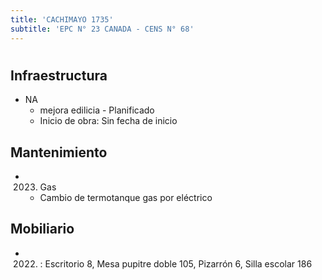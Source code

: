 ```yaml
---
title: 'CACHIMAYO 1735'
subtitle: 'EPC N° 23 CANADA - CENS N° 68'
---
```


#
## Infraestructura

* NA 
    + mejora edilicia - Planificado 
    + Inicio de obra: Sin fecha de inicio 






## Mantenimiento

*  (2023) Gas 
    + Cambio de termotanque gas por eléctrico





## Mobiliario

*  (2022) : Escritorio 8, Mesa pupitre doble 105, Pizarrón 6, Silla escolar 186 



